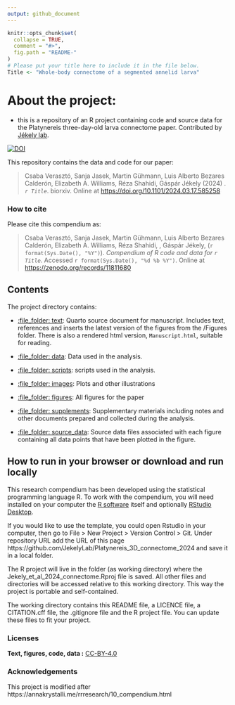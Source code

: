 ```yaml
---
output: github_document
---
```


<!-- README.md is generated from README.Rmd. Please edit that file -->

```r
knitr::opts_chunk$set(
  collapse = TRUE,
  comment = "#>",
  fig.path = "README-"
)
# Please put your title here to include it in the file below.
Title <- "Whole-body connectome of a segmented annelid larva"
```


# About the project: 
- this is a repository of an R project containing code and source data for the Platynereis three-day-old larva connectome paper. Contributed by [Jékely lab](https://www.cos.uni-heidelberg.de/en/research-groups/gaspar-jekely).

[![DOI](https://zenodo.org/badge/773035678.svg)](https://zenodo.org/doi/10.5281/zenodo.10825370)

This repository contains the data and code for our paper:

> Csaba Verasztó, Sanja Jasek, Martin Gühmann, Luis Alberto Bezares Calderón, Elizabeth A. Williams, Réza Shahidi, Gáspár Jékely (2024)
 \. _`r Title`_.  biorxiv. Online at <https://doi.org/10.1101/2024.03.17.585258>

### How to cite

Please cite this compendium as:

> Csaba Verasztó, Sanja Jasek, Martin Gühmann, Luis Alberto Bezares Calderón, Elizabeth A. Williams, Réza Shahidi, , Gáspár Jékely, (`r format(Sys.Date(), "%Y")`). _Compendium of R code and data for `r Title`_. Accessed `r format(Sys.Date(), "%d %b %Y")`. Online at <https://zenodo.org/records/11811680>

## Contents

The project directory contains:

  - [:file\_folder: text](Manuscript.qmd): Quarto source document
    for manuscript. Includes text, references and inserts the latest version of the figures from the /Figures folder. 
There is also a rendered html version,
    `Manuscript.html`, suitable for reading.
    
  - [:file\_folder: data](/data): Data used in the analysis.
  - [:file\_folder: scripts](/code): scripts used in the analysis.
  - [:file\_folder: images](/pictures): Plots and other
    illustrations  
  - [:file\_folder: figures](/Figures): All figures for the paper
  - [:file\_folder: supplements](/supplements):
    Supplementary materials including notes and other documents
    prepared and collected during the analysis.
  - [:file\_folder: source_data](/source_data):
    Source data files associated with each figure containing all data points that have been plotted in the figure.

## How to run in your browser or download and run locally

This research compendium has been developed using the statistical programming
language R. To work with the compendium, you will need
installed on your computer the [R software](https://cloud.r-project.org/)
itself and optionally [RStudio Desktop](https://rstudio.com/products/rstudio/download/).

If you would like to use the template, you could open Rstudio in your computer, then go to File > New Project > Version Control > Git. Under repository URL add the URL of this page https://github.com/JekelyLab/Platynereis_3D_connectome_2024 and save it in a local folder.

The R project will live in the folder (as working directory) where the Jekely_et_al_2024_connectome.Rproj file is saved. All other files and directories will be accessed relative to this working directory. This way the project is portable and self-contained.

The working directory contains this README file, a LICENCE file, a CITATION.cff file, the .gitignore file and the R project file. You can update these files to fit your project.

### Licenses

**Text, figures, code, data :**  [CC-BY-4.0](http://creativecommons.org/licenses/by/4.0/)

### Acknowledgements

This project is modified after
https://annakrystalli.me/rrresearch/10_compendium.html